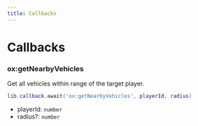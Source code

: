 ```yaml
---
title: Callbacks
---
```


# Callbacks

### ox:getNearbyVehicles

Get all vehicles within range of the target player.

```lua
lib.callback.await('ox:getNearbyVehicles', playerId, radius)
```

- playerId: `number`
- radius?: `number`

